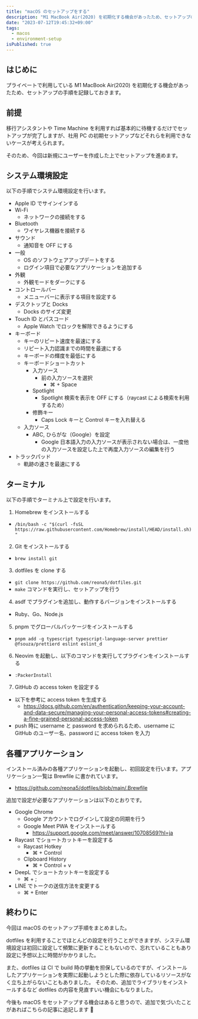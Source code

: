 ```yaml
---
title: "macOS のセットアップをする"
description: "M1 MacBook Air(2020) を初期化する機会があったため、セットアップの手順を記録しておきます。"
date: "2023-07-12T19:45:32+09:00"
tags:
  - macos
  - environment-setup
isPublished: true
---
```


## はじめに

プライベートで利用している M1 MacBook Air(2020) を初期化する機会があったため、セットアップの手順を記録しておきます。

## 前提

移行アシスタントや Time Machine を利用すれば基本的に待機するだけでセットアップが完了しますが、社用 PC の初期セットアップなどそれらを利用できないケースが考えられます。

そのため、今回は新規にユーザーを作成した上でセットアップを進めます。

## システム環境設定

以下の手順でシステム環境設定を行います。

- Apple ID でサインインする
- Wi-Fi
  - ネットワークの接続をする
- Bluetooth
  - ワイヤレス機器を接続する
- サウンド
  - 通知音を OFF にする
- 一般
  - OS のソフトウェアアップデートをする
  - ログイン項目で必要なアプリケーションを追加する
- 外観
  - 外観モードをダークにする
- コントロールバー
  - メニューバーに表示する項目を設定する
- デスクトップと Docks
  - Docks のサイズ変更
- Touch ID とパスコード
  - Apple Watch でロックを解除できるようにする
- キーボード
  - キーのリピート速度を最速にする
  - リピート入力認識までの時間を最速にする
  - キーボードの輝度を最低にする
  - キーボードショートカット
    - 入力ソース
      - 前の入力ソースを選択
        - ⌘ + Space
    - Spotlight
      - Spotlight 検索を表示を OFF にする（raycast による検索を利用するため）
    - 修飾キー
      - Caps Lock キーと Control キーを入れ替える
  - 入力ソース
    - ABC, ひらがな（Google）を設定
      - Google 日本語入力の入力ソースが表示されない場合は、一度他の入力ソースを設定した上で再度入力ソースの編集を行う
- トラックパッド
  - 軌跡の速さを最速にする

## ターミナル

以下の手順でターミナル上で設定を行います。

1. Homebrew をインストールする

- `/bin/bash -c "$(curl -fsSL https://raw.githubusercontent.com/Homebrew/install/HEAD/install.sh)"`

2. Git をインストールする

- `brew install git`

3. dotfiles を clone する

- `git clone https://github.com/reona5/dotfiles.git`
- `make` コマンドを実行し、セットアップを行う

4. asdf でプラグインを追加し、動作するバージョンをインストールする

- Ruby、Go、Node.js

5. pnpm でグローバルパッケージをインストールする

- `pnpm add -g typescript typescript-language-server prettier @fsouza/prettierd eslint eslint_d`

6. Neovim を起動し、以下のコマンドを実行してプラグインをインストールする

- `:PackerInstall`

7. GitHub の access token を設定する

- 以下を参考に access token を生成する
  - https://docs.github.com/en/authentication/keeping-your-account-and-data-secure/managing-your-personal-access-tokens#creating-a-fine-grained-personal-access-token
- push 時に username と password を求められるため、username に GitHub のユーザー名、password に access token を入力

## 各種アプリケーション

インストール済みの各種アプリケーションを起動し、初回設定を行います。アプリケーション一覧は Brewfile に書かれています。

- https://github.com/reona5/dotfiles/blob/main/.Brewfile

追加で設定が必要なアプリケーションは以下のとおりです。

- Google Chrome
  - Google アカウントでログインして設定の同期を行う
  - Google Meet PWA をインストールする
    - https://support.google.com/meet/answer/10708569?hl=ja
- Raycast でショートカットキーを設定する
  - Raycast Hotkey
    - ⌘ + Control
  - Clipboard History
    - ⌘ + Control + v
- DeepL でショートカットキーを設定する
  - ⌘ + ;
- LINE でトークの送信方法を変更する
  - ⌘ + Enter

## 終わりに

今回は macOS のセットアップ手順をまとめました。

dotfiles を利用することでほとんどの設定を行うことができますが、システム環境設定は初回に設定して頻繁に更新することもないので、忘れていることもあり設定に予想以上に時間がかかりました。

また、dotfiles は CI で build 時の挙動を担保しているのですが、インストールしたアプリケーションを実際に起動しようとした際に依存しているリソースがなく立ち上がらないこともありました。
そのため、追加でライブラリをインストールするなど dotfiles の内容を見直すいい機会にもなりました。

今後も macOS をセットアップする機会はあると思うので、追加で気づいたことがあればこちらの記事に追記します 📝

